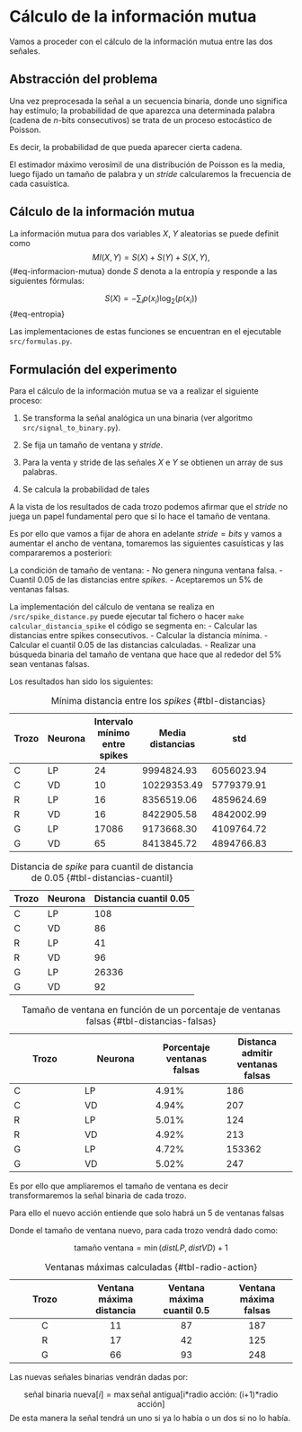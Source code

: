 # Cálculo de la información mutua  

Vamos a proceder con el cálculo de la información mutua entre las dos señales. 

## Abstracción del problema 

Una vez preprocesada la señal a un secuencia binaria, donde uno significa hay estímulo; la probabilidad de que aparezca una determinada palabra (cadena de $n$-bits consecutivos) se trata de un proceso estocástico de Poisson. 

Es decir, la probabilidad de que pueda aparecer cierta cadena. 

El estimador máximo verosímil de una distribución de Poisson es la media, luego fijado un tamaño de palabra y un *stride* calcularemos la frecuencia de cada casuística. 


## Cálculo de la información mutua


La información mutua para dos variables  $X$, $Y$ aleatorias se puede definit como 
$$
MI(X,Y) = S(X) +  S(Y) + S(X,Y),
$${#eq-informacion-mutua}
donde $S$ denota a la entropía y responde a las siguientes fórmulas: 

$$
S(X) = - \sum_i p(x_i) \log_2 (p(x_i))
$${#eq-entropia}


Las implementaciones de estas funciones se encuentran en el ejecutable `src/formulas.py`. 


## Formulación del experimento 

Para el cálculo de la información mutua se va a realizar el siguiente proceso: 

1. Se transforma la señal analógica un una binaria (ver algoritmo `src/signal_to_binary.py`). 

2. Se fija un tamaño de ventana y *stride*. 

3. Para la venta y stride de las señales $X$ e $Y$ se obtienen un array de sus palabras. 

4. Se calcula la probabilidad de tales 


A la vista de los resultados de cada trozo podemos afirmar que el *stride* no juega un papel fundamental pero que sí lo hace el tamaño de ventana.

Es por ello que vamos a fijar de ahora en adelante $stride = bits$  y vamos a aumentar el ancho de ventana, tomaremos las siguientes casuísticas y las compararemos a posteriori: 

La condición de tamaño de ventana: 
- No genera ninguna ventana falsa. 
- Cuantil $0.05$ de las distancias entre *spikes*.
- Aceptaremos un $5\%$ de ventanas falsas. 

La implementación del cálculo de ventana se realiza en `/src/spike_distance.py` puede ejecutar tal fichero o hacer `make calcular_distancia_spike` el código se segmenta en: 
- Calcular las distancias entre spikes consecutivos.
- Calcular la distancia mínima.
- Calcular el cuantil $0.05$ de las distancias calculadas. 
- Realizar una búsqueda binaria del tamaño de ventana que hace que al rededor del $5\%$ sean ventanas falsas. 

Los resultados han sido los siguientes: 

Trozo | Neurona | Intervalo mínimo entre spikes |   Media distancias | std   
 --- | --- | ---  | --- | --- | --- | --- | --- | ---  
 C  | LP | 24| 9994824.93 | 6056023.94  
 C  | VD | 10| 10229353.49 | 5779379.91  
 R  | LP | 16| 8356519.06 | 4859624.69  
 R  | VD | 16|8422905.58 | 4842002.99  
 G  | LP | 17086| 9173668.30 | 4109764.72  
 G  | VD | 65| 8413845.72 | 4894766.83 
: Mínima distancia entre los *spikes* {#tbl-distancias}

Trozo | Neurona | Distancia cuantil 0.05      
 --- | --- | ---    
 C  | LP | 108
 C  | VD | 86   
 R  | LP | 41     
 R  | VD | 96    
 G  | LP | 26336   
 G  | VD | 92  
:  Distancia de *spike* para cuantil de distancia de $0.05$ {#tbl-distancias-cuantil}

Trozo | Neurona | Porcentaje ventanas falsas | Distanca admitir ventanas falsas    
 --- | ---  | --- | --- 
 C  | LP | 4.91% | 186 
 C  | VD | 4.94% | 207 
 R  | LP | 5.01% | 124   
 R  | VD | 4.92% | 213  
 G  | LP | 4.72% | 153362 
 G  | VD |  5.02% | 247 |
: Tamaño de ventana en función de un porcentaje de ventanas falsas {#tbl-distancias-falsas}

Es por ello que ampliaremos el tamaño de ventana es decir transformaremos la señal binaria de cada trozo. 

Para ello el nuevo acción entiende que solo habrá un $5%$ de ventanas falsas 


Donde el tamaño de ventana nuevo, para cada trozo vendrá dado como: 

$$
\text{tamaño ventana}
= 
\min(dist LP, dist VD )+1
%\lfloor
%\frac{\min(dist LP, dist VD ) -1}{2}
%\rfloor
$$


Trozo | Ventana máxima distancia | Ventana máxima cuantil $0.5$ | Ventana máxima falsas     
:-: | :-:  | :-: | :-:   
C  | 11 | 87 | 187 
R  | 17 | 42 | 125    
G  | 66 | 93 | 248   

: Ventanas máximas calculadas {#tbl-radio-action}

Las nuevas señales binarias vendrán dadas por: 


$$
\text{señal binaria nueva}[i] = 
\max \text{señal antigua[i*radio acción: (i+1)*radio acción]}
$$
De esta manera la señal tendrá un uno si ya lo había o un dos si no lo había. 
